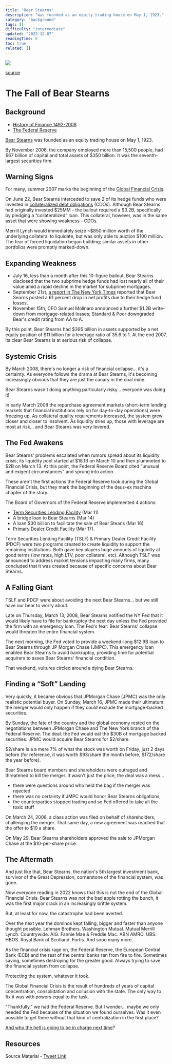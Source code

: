 ```yaml
---
title: "Bear Stearns"
description: "was founded as an equity trading house on May 1, 1923."
category: "background"
tags: []
difficulty: "intermediate"
updated: "2022-12-07"
readingTime: 6
toc: true
related: []
---
```


![](/images/bear-stearns-banner.jpg)

[source](https://www.thebalancemoney.com/bearn-stearns-collapse-and-bailout-3305613)

# The Fall of Bear Stearns

## Background

*   [History of Finance 1492-2008](http://inevitableeth.com/home/background/history-finance)
*   [The Federal Reserve](http://inevitableeth.com/home/background/federal-reserve)

[Bear Stearns](https://en.wikipedia.org/wiki/Bear_Stearns) was founded as an equity trading house on May 1, 1923. 

By November 2006, the company employed more than 15,500 people, had $67 billion of capital and total assets of $350 billion. It was the seventh-largest securities firm. 

## Warning Signs

For many, summer 2007 marks the beginning of the [Global Financial Crisis](https://en.wikipedia.org/wiki/Financial_crisis_of_2007%E2%80%932008). 

On June 22, Bear Stearns interceded to save 2 of its hedge funds who were invested in [collateralized debt obligations](https://en.wikipedia.org/wiki/Collateralized_debt_obligation) (CDOs). Although Bear Stearns had originally invested $25MM - the bailout required a $3.2B, specifically by pledging a “collateralized” loan. This collateral, however, was in the same asset that were showing weakness - CDOs.

Merrill Lynch would immediately seize ~$850 million worth of the underlying collateral to liquidate, but was only able to auction $100 million. The fear of forced liquidation began building; similar assets in other portfolios were promptly marked-down. 

## Expanding Weakness

*   July 16, less than a month after this 10-figure bailout, Bear Stearns disclosed that the two subprime hedge funds had lost nearly all of their value amid a rapid decline in the market for subprime mortgages.
*   September 21st, [a report in The New York Times](https://www.nytimes.com/2007/09/21/business/20cnd-wall.html) reported that Bear Searns posted a 61 percent drop in net profits due to their hedge fund losses.
*   November 15th, CFO Samuel Molinaro announced a further $1.2B write-down from mortgage-related losses; Standard & Poor downgraded Bear's credit rating from AA to A.

By this point, Bear Stearns had $395 billion in assets supported by a net equity position of $11 billion for a leverage ratio of 35.6 to 1. At the end 2007, its clear Bear Stearns is at serious risk of collapse. 

## Systemic Crisis

By March 2008, there's no longer a risk of financial collapse... it's a certainty. As everyone follows the drama at Bear Stearns, it's becoming increasingly obvious that they are just the canary in the coal mine. 

Bear Stearns wasn't doing anything particularly risky... everyone was doing it! 

In early March 2008 the repurchase agreement markets (short-term lending markets that financial institutions rely on for day-to-day operations) were freezing up. As collateral quality requirements increased, the system grew closer and closer to insolvent. As liquidity dries up, those with leverage are most at risk... and Bear Stearns was very levered. 

## The Fed Awakens 

Bear Stearns' problems escalated when rumors spread about its liquidity crisis; its liquidity pool started at $18.1B on March 10 and then plummeted to $2B on March 13. At this point, the Federal Reserve Board cited “unusual and exigent circumstances” and sprung into action. 

These aren't the first actions the Federal Reserve took during the Global Financial Crisis, but they mark the beginning of the deus-ex machina chapter of the story. 

The Board of Governors of the Federal Reserve implemented 4 actions: 

*   [Term Securities Lending Facility](https://en.wikipedia.org/wiki/Term_Securities_Lending_Facility) (Mar 11)
*   A bridge loan to Bear Stearns (Mar 14)
*   A loan $30 billion to facilitate the sale of Bear Steans (Mar 16)
*   [Primary Dealer Credit Facility](https://en.wikipedia.org/wiki/Primary_Dealer_Credit_Facility) (Mar 17).

Term Securities Lending Facility (TSLF) & Primary Dealer Credit Facility (PDCF) were two programs created to create liquidity to support the remaining institutions. Both gave key players huge amounts of liquidity at good terms (low rates, high LTV, poor collateral, etc). Although TSLF was announced to address market tensions impacting many firms, many concluded that it was created because of specific concerns about Bear Stearns. 

## A Falling Giant

TSLF and PDCF were about avoiding the next Bear Stearns... but we still have our bear to worry about. 

Late on Thursday, March 13, 2008, Bear Stearns notified the NY Fed that it would likely have to file for bankruptcy the next day unless the Fed provided the firm with an emergency loan. The Fed's fear: Bear Stearns' collapse would threaten the entire financial system. 

The next morning, the Fed voted to provide a weekend-long $12.9B loan to Bear Stearns through JP Morgan Chase (JMPC). This emergency loan enabled Bear Stearns to avoid bankruptcy, providing time for potential acquirers to asses Bear Stearns' financial condition. 

That weekend, vultures circled around a dying Bear Stearns. 

## Finding a “Soft” Landing

Very quickly, it became obvious that JPMorgan Chase (JPMC) was the only realistic potential buyer. On Sunday, March 16, JPMC made their ultimatum: the merger would only happen if they could exclude the mortgage-backed securities. 

By Sunday, the fate of the country and the global economy rested on the negotiations between JPMorgan Chase and The New York branch of the Federal Reserve. The deal: the Fed would eat the $30B of mortgage backed securities. JPMC would acquire Bear Stearns for $2/share. 

$2/share is a a mere 7% of what the stock was worth on Friday, just 2 days before (for reference, it was worth $93/share the month before, $172/share the year before). 

Bear Stearns board members and shareholders were outraged and threatened to kill the merger. It wasn't just the price, the deal was a mess…

*   there were questions around who held the bag if the merger was rejected
*   there was no certainty if JMPC would honor Bear Stearns obligations,
*   the counterparties stopped trading and so Fed offered to take all the toxic stuff

On March 24, 2008, a class action was filed on behalf of shareholders, challenging the merger. That same day, a new agreement was reached that the offer to $10 a share. 

On May 29, Bear Stearns shareholders approved the sale to JPMorgan Chase at the $10-per-share price. 

## The Aftermath

And just like that, Bear Stearns, the nation's 5th largest investment bank, survivor of the Great Depression, cornerstone of the financial system, was gone. 

Now everyone reading in 2022 knows that this is not the end of the Global Financial Crisis. Bear Stearns was not the bad apple rotting the bunch, it was the first major crack in an increasingly brittle system. 

But, at least for now, the catastrophe had been averted. 

Over the next year the dominos kept falling, bigger and faster than anyone thought possible. Lehman Brothers. Washington Mutual. Mutual Merrill Lynch. Countrywide. AIG. Fannie Mae & Freddie Mac. ABN AMRO. UBS. HBOS. Royal Bank of Scotland. Fortis. And sooo many more. 

As the financial crisis rage on, the Federal Reserve, the European Central Bank (ECB) and the rest of the central banks ran from fire to fire. Sometimes saving, sometimes destroying for the greater good. Always trying to save the financial system from collapse. 

Protecting the system, whatever it took. 

The Global Financial Crisis is the result of hundreds of years of capital concentration, consolidation and collusion with the state. The only way to fix it was with powers equal to the task. 

"Thankfully," we had the Federal Reserve. But I wonder... maybe we only needed the Fed because of the situation we found ourselves. Was it even possible to get there without that kind of centralization in the first place? 

[And who the hell is going to be in charge next time](https://www.wsj.com/articles/BL-REB-1312)?

## Resources

Source Material - [Tweet Link](https://twitter.com/logarithmicrex/status/1557759375837499392)


